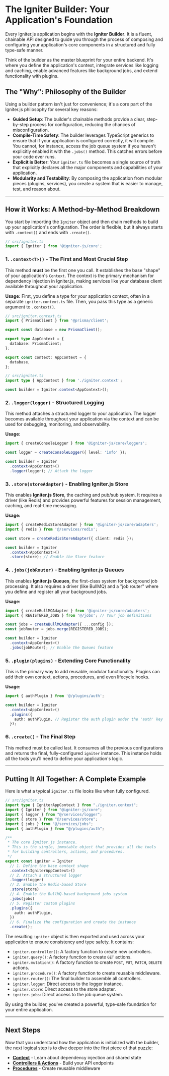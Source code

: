 # The Igniter Builder: Your Application's Foundation

Every Igniter.js application begins with the **Igniter Builder**. It is a fluent, chainable API designed to guide you through the process of composing and configuring your application's core components in a structured and fully type-safe manner.

Think of the builder as the master blueprint for your entire backend. It's where you define the application's context, integrate services like logging and caching, enable advanced features like background jobs, and extend functionality with plugins.

## The "Why": Philosophy of the Builder

Using a builder pattern isn't just for convenience; it's a core part of the Igniter.js philosophy for several key reasons:

*   **Guided Setup**: The builder's chainable methods provide a clear, step-by-step process for configuration, reducing the chances of misconfiguration.
*   **Compile-Time Safety**: The builder leverages TypeScript generics to ensure that if your application is configured correctly, it will compile. You cannot, for instance, access the job queue system if you haven't explicitly enabled it with the `.jobs()` method. This catches errors before your code ever runs.
*   **Explicit is Better**: Your `igniter.ts` file becomes a single source of truth that explicitly declares all the major components and capabilities of your application.
*   **Modularity and Testability**: By composing the application from modular pieces (plugins, services), you create a system that is easier to manage, test, and reason about.

---

## How it Works: A Method-by-Method Breakdown

You start by importing the `Igniter` object and then chain methods to build up your application's configuration. The order is flexible, but it always starts with `.context()` and ends with `.create()`.

```typescript
// src/igniter.ts
import { Igniter } from '@igniter-js/core';
```

### 1. `.context<T>()` - The First and Most Crucial Step

This method **must** be the first one you call. It establishes the base "shape" of your application's `Context`. The context is the primary mechanism for dependency injection in Igniter.js, making services like your database client available throughout your application.

**Usage:**
First, you define a type for your application context, often in a separate `igniter.context.ts` file. Then, you pass this type as a generic argument to `.context()`.

```typescript
// src/igniter.context.ts
import { PrismaClient } from '@prisma/client';

export const database = new PrismaClient();

export type AppContext = {
  database: PrismaClient;
};

export const context: AppContext = {
  database,
};
```

```typescript
// src/igniter.ts
import type { AppContext } from './igniter.context';

const builder = Igniter.context<AppContext>();
```

### 2. `.logger(logger)` - Structured Logging

This method attaches a structured logger to your application. The logger becomes available throughout your application via the context and can be used for debugging, monitoring, and observability.

**Usage:**

```typescript
import { createConsoleLogger } from '@igniter-js/core/loggers';

const logger = createConsoleLogger({ level: 'info' });

const builder = Igniter
  .context<AppContext>()
  .logger(logger); // Attach the logger
```

### 3. `.store(storeAdapter)` - Enabling Igniter.js Store

This enables **Igniter.js Store**, the caching and pub/sub system. It requires a driver (like Redis) and provides powerful features for session management, caching, and real-time messaging.

**Usage:**

```typescript
import { createRedisStoreAdapter } from '@igniter-js/core/adapters';
import { redis } from '@/services/redis';

const store = createRedisStoreAdapter({ client: redis });

const builder = Igniter
  .context<AppContext>()
  .store(store); // Enable the Store feature
```

### 4. `.jobs(jobRouter)` - Enabling Igniter.js Queues

This enables **Igniter.js Queues**, the first-class system for background job processing. It also requires a driver (like BullMQ) and a "job router" where you define and register all your background jobs.

**Usage:**

```typescript
import { createBullMQAdapter } from '@igniter-js/core/adapters';
import { REGISTERED_JOBS } from '@/jobs'; // Your job definitions

const jobs = createBullMQAdapter({ ...config });
const jobRouter = jobs.merge(REGISTERED_JOBS);

const builder = Igniter
  .context<AppContext>()
  .jobs(jobRouter); // Enable the Queues feature
```

### 5. `.plugin(plugins)` - Extending Core Functionality

This is the primary way to add reusable, modular functionality. Plugins can add their own context, actions, procedures, and even lifecycle hooks.

**Usage:**

```typescript
import { authPlugin } from '@/plugins/auth';

const builder = Igniter
  .context<AppContext>()
  .plugins({
    auth: authPlugin, // Register the auth plugin under the 'auth' key
  });
```

### 6. `.create()` - The Final Step

This method must be called last. It consumes all the previous configurations and returns the final, fully-configured `igniter` instance. This instance holds all the tools you'll need to define your application's logic.

---

## Putting It All Together: A Complete Example

Here is what a typical `igniter.ts` file looks like when fully configured.

```typescript
// src/igniter.ts
import type { IgniterAppContext } from "./igniter.context";
import { Igniter } from "@igniter-js/core";
import { logger } from "@/services/logger";
import { store } from "@/services/store";
import { jobs } from "@/services/jobs";
import { authPlugin } from "@/plugins/auth";

/**
 * The core Igniter.js instance.
 * This is the single, immutable object that provides all the tools
 * for building controllers, actions, and procedures.
 */
export const igniter = Igniter
  // 1. Define the base context shape
  .context<IgniterAppContext>()
  // 2. Attach a structured logger
  .logger(logger)
  // 3. Enable the Redis-based Store
  .store(store)
  // 4. Enable the BullMQ-based background jobs system
  .jobs(jobs)
  // 5. Register custom plugins
  .plugins({
    auth: authPlugin,
  })
  // 6. Finalize the configuration and create the instance
  .create();
```

The resulting `igniter` object is then exported and used across your application to ensure consistency and type safety. It contains:

*   `igniter.controller()`: A factory function to create new controllers.
*   `igniter.query()`: A factory function to create `GET` actions.
*   `igniter.mutation()`: A factory function to create `POST`, `PUT`, `PATCH`, `DELETE` actions.
*   `igniter.procedure()`: A factory function to create reusable middleware.
*   `igniter.router()`: The final builder to assemble all controllers.
*   `igniter.logger`: Direct access to the logger instance.
*   `igniter.store`: Direct access to the store adapter.
*   `igniter.jobs`: Direct access to the job queue system.

By using the builder, you've created a powerful, type-safe foundation for your entire application.

---

## Next Steps

Now that you understand how the application is initialized with the builder, the next logical step is to dive deeper into the first piece of that puzzle:

*   **[Context](docs/core-concepts/context)** - Learn about dependency injection and shared state
*   **[Controllers & Actions](docs/core-concepts/controllers-and-actions)** - Build your API endpoints
*   **[Procedures](docs/core-concepts/procedures)** - Create reusable middleware